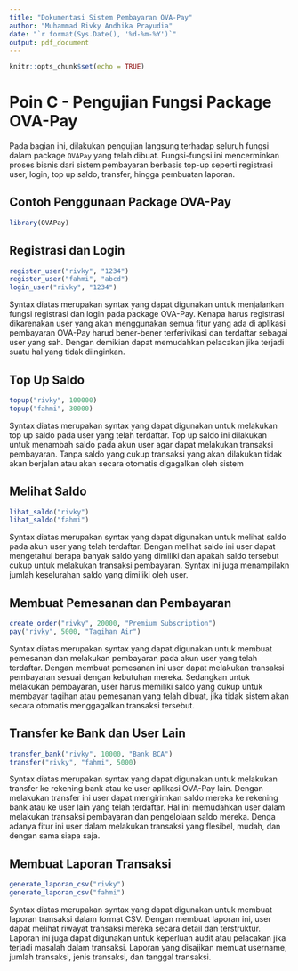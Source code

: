 ```yaml
---
title: "Dokumentasi Sistem Pembayaran OVA-Pay"
author: "Muhammad Rivky Andhika Prayudia"
date: "`r format(Sys.Date(), '%d-%m-%Y')`"
output: pdf_document
---
```


```r
knitr::opts_chunk$set(echo = TRUE)
```

# Poin C - Pengujian Fungsi Package OVA-Pay
Pada bagian ini, dilakukan pengujian langsung terhadap seluruh fungsi dalam package `OVAPay` yang telah dibuat. Fungsi-fungsi ini mencerminkan proses bisnis dari sistem pembayaran berbasis top-up seperti registrasi user, login, top up saldo, transfer, hingga pembuatan laporan.

## Contoh Penggunaan Package OVA-Pay
```r
library(OVAPay)
```

## Registrasi dan Login
```r
register_user("rivky", "1234")
register_user("fahmi", "abcd")
login_user("rivky", "1234")
```
Syntax diatas merupakan syntax yang dapat digunakan untuk menjalankan fungsi registrasi dan login pada package OVA-Pay. Kenapa harus registrasi dikarenakan user yang akan menggunakan semua fitur yang ada di aplikasi pembayaran OVA-Pay harud bener-bener terferivikasi dan terdaftar sebagai user yang sah. Dengan demikian dapat memudahkan pelacakan jika terjadi suatu hal yang tidak diinginkan.

## Top Up Saldo
```r
topup("rivky", 100000)
topup("fahmi", 30000)
```
Syntax diatas merupakan syntax yang dapat digunakan untuk melakukan top up saldo pada user yang telah terdaftar. Top up saldo ini dilakukan untuk menambah saldo pada akun user agar dapat melakukan transaksi pembayaran. Tanpa saldo yang cukup transaksi yang akan dilakukan tidak akan berjalan atau akan secara otomatis digagalkan oleh sistem

## Melihat Saldo
```r
lihat_saldo("rivky")
lihat_saldo("fahmi")
```
Syntax diatas merupakan syntax yang dapat digunakan untuk melihat saldo pada akun user yang telah terdaftar. Dengan melihat saldo ini user dapat mengetahui berapa banyak saldo yang dimiliki dan apakah saldo tersebut cukup untuk melakukan transaksi pembayaran. Syntax ini juga menampilakn jumlah keselurahan saldo yang dimiliki oleh user.

## Membuat Pemesanan dan Pembayaran
```r
create_order("rivky", 20000, "Premium Subscription")
pay("rivky", 5000, "Tagihan Air")
```
Syntax diatas merupakan syntax yang dapat digunakan untuk membuat pemesanan dan melakukan pembayaran pada akun user yang telah terdaftar. Dengan membuat pemesanan ini user dapat melakukan transaksi pembayaran sesuai dengan kebutuhan mereka. Sedangkan untuk melakukan pembayaran, user harus memiliki saldo yang cukup untuk membayar tagihan atau pemesanan yang telah dibuat, jika tidak sistem akan secara otomatis menggagalkan transaksi tersebut.

## Transfer ke Bank dan User Lain
```r
transfer_bank("rivky", 10000, "Bank BCA")
transfer("rivky", "fahmi", 5000)
```
Syntax diatas merupakan syntax yang dapat digunakan untuk melakukan transfer ke rekening bank atau ke user aplikasi OVA-Pay lain. Dengan melakukan transfer ini user dapat mengirimkan saldo mereka ke rekening bank atau ke user lain yang telah terdaftar. Hal ini memudahkan user dalam melakukan transaksi pembayaran dan pengelolaan saldo mereka. Denga adanya fitur ini user dalam melakukan transaksi yang flesibel, mudah, dan dengan sama siapa saja.

## Membuat Laporan Transaksi
```r
generate_laporan_csv("rivky")
generate_laporan_csv("fahmi")
```
Syntax diatas merupakan syntax yang dapat digunakan untuk membuat laporan transaksi dalam format CSV. Dengan membuat laporan ini, user dapat melihat riwayat transaksi mereka secara detail dan terstruktur. Laporan ini juga dapat digunakan untuk keperluan audit atau pelacakan jika terjadi masalah dalam transaksi. Laporan yang disajikan memuat username, jumlah transaksi, jenis transaksi, dan tanggal transaksi.

